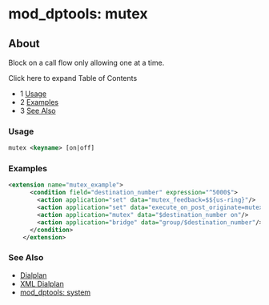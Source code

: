 
# mod_dptools: mutex 

 

## About

Block on a call flow only allowing one at a time.

  
Click here to expand Table of Contents

* 1 [Usage](#usage)
* 2 [Examples](#examples)
* 3 [See Also](#see-also)

### Usage

```xml
mutex <keyname> [on|off]
```

### Examples

```xml
<extension name="mutex_example">                                                                                                                            
      <condition field="destination_number" expression="^5000$">                                                                                                
        <action application="set" data="mutex_feedback=$${us-ring}"/>                                                                                           
        <action application="set" data="execute_on_post_originate=mutex $destination_number off "/>                                                             
        <action application="mutex" data="$destination_number on"/>                                                                                             
        <action application="bridge" data="group/$destination_number"/>                                                                                         
      </condition>                                                                                                                                              
    </extension> 
```

### See Also

* [Dialplan](../../Dialplan/index.mdx#0-about)
* [XML Dialplan](../../Dialplan/XML-Dialplan/index.mdx#about)
* [mod\_dptools: system](./6586650.mdx#about)



